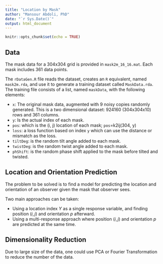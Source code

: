 ```yaml
---
title: "Location by Mask"
author: "Mansour Abdoli, PhD"
date: "`r Sys.Date()`"
output: html_document
---
```


```r
knitr::opts_chunk$set(echo = TRUE)
```

## Data
The mask data for a 304x304 grid is provided in `mask2m_16_16.mat`. Each mask includes 361 data points. 

The `rDataGen.R` file reads the dataset, creates an `R` equivalent, named `mask2m.rda`, and use it to generate a training dataset called `MaskData.rda`. The training file consists of a list, named `maskData`, with the following elements:

- `x`: The original mask data, augmented with 9 noisy copies randomly generated. This is a two dimensional dataset: 924160 (304x304x10) rows and 361 columns.
- `y`: Is the actual index of each mask. 
- `pos`: which is the (i, j) location of each mask; `pos`=k2ij(304, y)
- `loss`: a loss function based on index `y` which can use the distance or mismatch as the loss.
- `tiltDeg`: is the random tilt angle added to each mask.
- `twistDeg`: is the random twist angle added to each mask.
- `phShift`: is the random phase shift applied to the mask before tilted and twisted.

## Location and Orientation Prediction
The problem to be solved is to find a model for predicting the location and orientation of an observer given the mask that observer sees. 

Two main approaches can be taken:

- Using a location index $Y$ as a single response variable, and finding position $(i, j)$ and orientation $p$ afterward.
- Using a multi-response approach where position $(i, j)$ and orientation $p$ are predicted at the same time.

## Dimensionality Reduction
Due to large size of the data, one could use PCA or Fourier Transformation to reduce the number of the data. 


